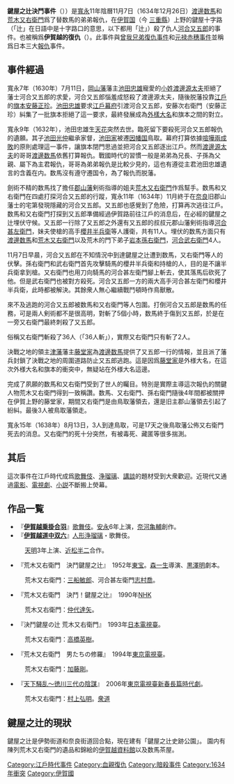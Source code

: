 {{Unreferenced|time=2018-02-27T06:48:28+00:00}}
'''鍵屋之辻決鬥事件'''（{{jpn|j=鍵屋の辻の決闘|hg=かぎやのつじのけっとう|rm=Kagiya no Tsuji no Kettō}}））是[[寬永|寬永]]11年陰曆11月7日（1634年12月26日）[[渡邊数馬|渡邊数馬]]和[[荒木又右衛門|荒木又右衛門]]爲了替数馬的弟弟報仇，在[[伊賀国|伊賀国]]（今 [[三重縣|三重縣]]）上野的鍵屋十字路（「辻」在日語中是十字路口的意思，以下都用「辻」）殺了仇人[[河合又五郎|河合又五郎]]的事件。也被稱爲'''伊賀越的復仇'''（{{lang|ja|伊賀越の仇討ち}}）。此事件與[[曾我兄弟復仇事件|曾我兄弟復仇事件]]和[[元禄赤穗事件|元禄赤穗事件]]並稱爲日本三大[[報仇|報仇]]事件。

== 事件經過 ==
寬永7年（1630年）7月11日，[[岡山藩|岡山藩]]藩主[[池田忠雄|池田忠雄]]寵愛的[[小姓|小姓]][[渡邊源太夫|渡邊源太夫]]拒絕了藩士河合又五郎的求愛，河合又五郎惱羞成怒殺了渡邊源太夫，隨後脱藩投靠[[江戶|江戶]]的[[旗本|旗本]][[安藤正珍|安藤正珍]]。[[池田忠雄|池田忠雄]]要求[[江戶幕府|江戶幕府]]引渡河合又五郎，安藤次右衛門（安藤正珍）糾集了一批旗本拒絕了這一要求，最終發展成為[[外樣大名|外樣大名]]和旗本之間的對立。

寬永9年（1632年），池田忠雄生[[天花|天花]]突然去世。臨死留下要殺死河合又五郎報仇的遺願。其子[[池田光仲|池田光仲]]繼承家督，[[池田家|池田家]]被遷[[因幡国|因幡国]]鳥取。幕府打算依據[[喧嘩兩成敗|喧嘩兩成敗]]的原則處理這一事件，讓旗本閉門思過並把河合又五郎逐出江戶。然而[[渡邊源太夫|渡邊源太夫]]的哥哥[[渡邊数馬|渡邊数馬]]依舊打算報仇。戰國時代的習慣一般是弟弟為兄長、子孫為父親、屬下為主君報仇，哥哥為弟弟報仇是比較少見的，這也有遵從主君池田忠雄遺言的含義在内。数馬沒有遵守遷国令，為了報仇而脱藩。

劍術不精的数馬找了擔任[[郡山藩|郡山藩]]剣術指導的姐夫[[荒木又右衛門|荒木又右衛門]]作爲幫手。数馬和又右衛門在四處打探河合又五郎的行蹤，寬永11年（1634年）11月終于在[[奈良县|奈良]]旧郡山藩士的宅第發現隱藏的河合又五郎。又五郎也感覺到了危險，打算再次逃往江戶。数馬和又右衛門打探到又五郎準備經過伊賀路前往江戶的消息后，在必經的鍵屋之辻埋伏守候。又五郎一行除了又五郎之外還有又五郎的叔叔元郡山藩剣術指導[[河合甚左衛門|河合甚左衛門]]，妹夫使槍的高手[[櫻井半兵衛|櫻井半兵衛]]等人護衛，共有11人。埋伏的数馬方面只有[[渡邊数馬|渡邊数馬]]和[[荒木又右衛門|荒木又右衛門]]以及荒木的門下弟子[[岩本孫右衛門|岩本孫右衛門]]，[[河合武右衛門|河合武右衛門]]4人。

11月7日早晨，河合又五郎在不知情況中到達鍵屋之辻遭到数馬，又右衛門等人的伏擊。孫右衛門和武右衛門首先攻擊騎馬的櫻井半兵衛和持槍的人，目的是不讓半兵衛拿到槍。又右衛門也用刀向騎馬的河合甚左衛門腳上斬去，使其落馬后砍死了他。但是武右衛門也被對方殺死。河合又五郎一方的兩大高手河合甚左衛門和櫻井半兵衛，此時都被解決。其餘衆人無心繼續戰鬥頓時作鳥獸散。

來不及逃跑的河合又五郎被数馬和又右衛門等人包圍。打倒河合又五郎是数馬的任務，可是兩人剣術都不是很高明，對斬了5個小時，数馬終于傷到又五郎，於是在一旁又右衛門最終刺殺了又五郎。

俗稱又右衛門斬殺了36人（「36人斬」），實際又右衛門只有斬了2人。

決戰之地的領主[[津藩|津藩]]藩主[[藤堂家|藤堂家]]為[[渡邊数馬|渡邊数馬]]提供了又五郎一行的情報，並且派了藩兵封鎖了決戰之地的周圍道路防止又五郎逃跑。這是因爲[[藤堂家|藤堂家]]是外様大名，在這次外様大名和旗本的衝突中，無疑站在外様大名這邊。

完成了夙願的数馬和又右衛門受到了世人的矚目。特別是實際主導這次報仇的關鍵人物荒木又右衛門得到一致稱讚。数馬、又右衛門、孫右衛門隨後4年間都被關押在伊賀上野的藤堂家，期間又右衛門是由鳥取藩領去，還是旧主郡山藩領去引起了紛糾。最後3人被鳥取藩領走。

寬永15年（1638年）8月13日，3人到達鳥取，可是17天之後鳥取藩公佈又右衛門死去的消息。又右衛門的死十分突然，有被毒死、藏匿等很多揣測。

== 其后 ==
這次事件在江戶時代成爲[[歌舞伎|歌舞伎]]、[[浄瑠璃|浄瑠璃]]、[[講談|講談]]的題材受到大衆歡迎。近現代又通過[[電影|電影]]、[[電視劇|電視劇]]、[[小説|小説]]不斷搬上熒幕。

== 作品一覧 ==
*『'''[[伊賀越乗掛合羽|伊賀越乗掛合羽]]'''』[[歌舞伎|歌舞伎]]。[[安永_(元号)|安永]]6年上演，[[奈河亀輔|奈河亀輔]]創作。
*『'''[[伊賀越道中双六|伊賀越道中双六]]'''』[[人形浄瑠璃|人形浄瑠璃]]・歌舞伎。
:[[天明|天明]]3年上演、[[近松半二|近松半二]]合作。
*『荒木又右衛門　決鬥鍵屋之辻』　1952年[[東宝|東宝]]。[[森一生|森一生]]導演、[[黒澤明|黒澤明]]劇本。
:荒木又右衛門：[[三船敏郎|三船敏郎]]、河合甚左衛門[[志村喬|志村喬]]。
*『荒木又右衛門　決鬥！鍵屋之辻』　1990年[[NHK|NHK]]
:荒木又右衛門：[[仲代達矢|仲代達矢]]。
*『決鬥鍵屋の辻 荒木又右衛門』　1993年[[日本電視臺|日本電視臺]]。
:荒木又右衛門：[[高橋英樹|高橋英樹]]。
*『荒木又右衛門　男たちの修羅』　1994年[[東京電視臺|東京電視臺]]。
:荒木又右衛門：[[加藤剛|加藤剛]]。
*『[[天下騒乱〜徳川三代の陰謀|天下騒乱〜徳川三代の陰謀]]』　2006年[[東京電視臺|東京電視臺]][[新春長篇時代劇|新春長篇時代劇]]。
:荒木又右衛門：[[村上弘明|村上弘明]]。[[衆道|衆道]]

== 鍵屋之辻的現狀 ==
鍵屋之辻是伊勢街道和奈良街道回合點，現在建有「鍵屋之辻史跡公園」。
園内有陳列荒木又右衛門的遺品和錦絵的[[伊賀越資料館|伊賀越資料館]]以及数馬茶屋。

{{江戶時代軍事衝突}}

[[Category:江戶時代事件|Category:江戶時代事件]]
[[Category:血親復仇|Category:血親復仇]]
[[Category:暗殺事件|Category:暗殺事件]]
[[Category:1634年衝突|Category:1634年衝突]]
[[Category:伊賀國|Category:伊賀國]]
